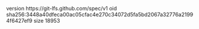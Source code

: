 version https://git-lfs.github.com/spec/v1
oid sha256:3448a40dfeca00ac05cfac4e270c34072d5fa5bd2067a32776a21994f6427ef9
size 18953
